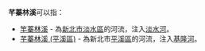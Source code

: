 '''芊蓁林溪'''可以指：

*[[竿蓁林溪|竿蓁林溪]] - 為[[新北市|新北市]][[淡水區|淡水區]]的河流，注入[[淡水河|淡水河]]。
*[[芊蓁林溪_(平溪區)|芊蓁林溪 (平溪區)]] - 為新北市[[平溪區|平溪區]]的河流，注入[[基隆河|基隆河]]。

{{disambig|S|Cat=四字地名消歧義}}